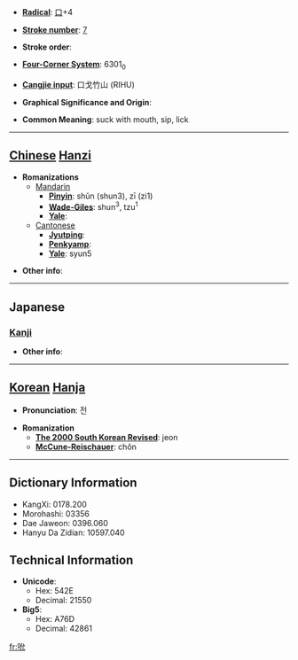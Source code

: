* '''[[Wiktionary:Chinese radical index| Radical]]''': [[Wiktionary:Chinese radical index 口|口]]+4

* '''[[Wiktionary:Chinese total strokes index|Stroke number]]''': [[Wiktionary:Chinese total strokes index 7|7]]

* '''Stroke order''': 

* '''[[Wiktionary:Chinese four corner index|Four-Corner System]]''': 6301<sub>0</sub>

* '''[[Wiktionary:Chinese Cangjie index|Cangjie input]]''': 口戈竹山 (RIHU)

* '''Graphical Significance and Origin''': 

* '''Common Meaning''': suck with mouth, sip, lick

----

== [[Chinese]] [[Hanzi]] ==

* '''Romanizations'''
** [[Mandarin]]
*** '''[[Pinyin]]''': shǔn (shun3), zī (zi1)
*** '''[[Wade-Giles]]''': shun<sup>3</sup>, tzu<sup>1</sup>
*** '''[[Yale]]''': 
**[[Cantonese]]
***'''[[Jyutping]]''':
***'''[[Penkyamp]]''': 
***'''[[Yale]]''': syun5

* '''Other info''': 

----

==Japanese==
===[[Kanji]]===
{{kanji|on readings=[[せん]] (sen), [[しゅん]] (shun)
|kun readings=[[すう]] (suu)
}}

* '''Other info''':  

----

== [[Korean]] [[Hanja]] ==

* '''Pronunciation''': 전

* '''Romanization'''
** '''[[The 2000 South Korean Revised Romanization|The 2000 South Korean Revised]]''': jeon
** '''[[McCune-Reischauer]]''': chŏn

----

== Dictionary Information ==

* KangXi: 0178.200
* Morohashi: 03356
* Dae Jaweon: 0396.060
* Hanyu Da Zidian: 10597.040

== Technical Information ==

* '''Unicode''':
** Hex: 542E
** Decimal: 21550
* '''Big5''':
** Hex: A76D
** Decimal: 42861

[[fr:吮]]